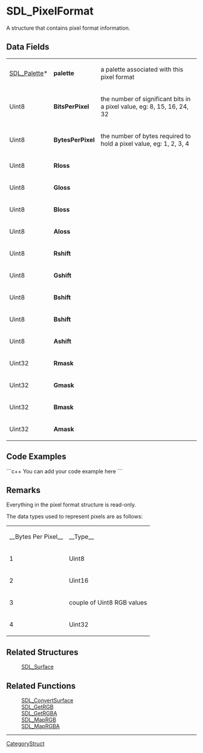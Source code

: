 <!-- pragma section-numbers off -->
<!-- pragma disable-camelcase -->

= SDL_PixelFormat =
A structure that contains pixel format information.


== Data Fields ==
{|
|[[SDL_Palette]]*
|'''palette'''
|a palette associated with this pixel format
|-
|Uint8
|'''Bits<code></code>Per<code></code>Pixel'''
|the number of significant bits in a pixel value, eg: 8, 15, 16, 24, 32
|-
|Uint8
|'''Bytes<code></code>Per<code></code>Pixel'''
|the number of bytes required to hold a pixel value, eg: 1, 2, 3, 4
|-
|Uint8
|'''Rloss'''
|-
|Uint8
|'''Gloss'''
|-
|Uint8
|'''Bloss'''
|-
|Uint8
|'''Aloss'''
|-
|Uint8
|'''Rshift'''
|-
|Uint8
|'''Gshift'''
|-
|Uint8
|'''Bshift'''
|-
|Uint8
|'''Bshift'''
|-
|Uint8
|'''Ashift'''
|-
|Uint32
|'''Rmask'''
|-
|Uint32
|'''Gmask'''
|-
|Uint32
|'''Bmask'''
|-
|Uint32
|'''Amask'''
|}

== Code Examples ==
```c++
You can add your code example here
```

== Remarks ==
Everything in the pixel format structure is read-only.

The data types used to represent pixels are as follows:
{|
|__Bytes Per Pixel__
|__Type__
|-
|1
|Uint8
|-
|2
|Uint16
|-
|3
|couple of Uint8 RGB values
|-
|4
|Uint32
|}

== Related Structures ==
:[[SDL_Surface]]

== Related Functions ==
:[[SDL_ConvertSurface]]
:[[SDL_GetRGB]]
:[[SDL_GetRGBA]]
:[[SDL_MapRGB]]
:[[SDL_MapRGBA]]

----
[[CategoryStruct]]
